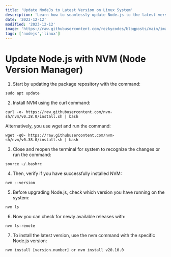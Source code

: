 ```yaml
---
title: 'Update NodeJs to Latest Version on Linux System'
description: 'Learn how to seamlessly update Node.js to the latest version on your Linux system with our step-by-step guide. Stay current with the newest features, enhancements, and security patches to ensure optimal performance for your Node.js applications.'
date: '2023-12-12'
modified: '2023-12-12'
image: 'https://raw.githubusercontent.com/rezkycodes/blogposts/main/images/update-nodejs-to-latest-version-on-linux-system.png'
tags: ['nodejs','linux']
---
```


# Update Node.js with NVM (Node Version Manager)

1. Start by updating the package repository with the command:

```
sudo apt update
```
2. Install NVM using the curl command:
```
curl -o- https://raw.githubusercontent.com/nvm-sh/nvm/v0.38.0/install.sh | bash
```
Alternatively, you use wget and run the command:
```
wget -q0- https://raw.githubusercontent.com/nvm-sh/nvm/v0.38.0/install.sh | bash
```
3. Close and reopen the terminal for system to recognize the changes or run the command:

```
source ~/.bashrc
```
4. Then, verify if you have successfully installed NVM:

```
nvm --version
```
5. Before upgrading Node.js, check which version you have running on the system:
```
nvm ls
```
6. Now you can check for newly available releases with:
```
nvm ls-remote
```
<CustomImage src="https://raw.githubusercontent.com/rezkycodes/blogposts/main/images/nvmlist.png" alt="Update NodeJs to Latest Version on Linux System" />

7. To install the latest version, use the nvm command with the specific Node.js version: 
```
nvm install [version.number] or nvm install v20.10.0
```

